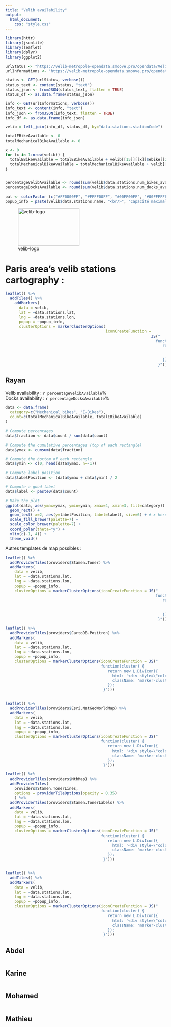 ```yaml
---
title: "Velib availability"
output: 
  html_document: 
    css: "style.css"
---
```


```r
library(httr)
library(jsonlite)
library(leaflet)
library(dplyr)
library(ggplot2)

urlStatus <- "https://velib-metropole-opendata.smoove.pro/opendata/Velib_Metropole/station_status.json"
urlInformations <- "https://velib-metropole-opendata.smoove.pro/opendata/Velib_Metropole/station_information.json"

status <- GET(urlStatus, verbose())
status_text <- content(status, "text")
status_json <- fromJSON(status_text, flatten = TRUE)
status_df <- as.data.frame(status_json)

info <- GET(urlInformations, verbose())
info_text <- content(info, "text")
info_json <- fromJSON(info_text, flatten = TRUE)
info_df <- as.data.frame(info_json)

velib = left_join(info_df, status_df, by="data.stations.stationCode")

totalEBikeAvailable <- 0
totalMechanicalBikeAvailable <- 0

x <- 0
for (x in 1:nrow(velib)) {
  totalEBikeAvailable = totalEBikeAvailable + velib[[15]][[x]]$ebike[[2]]
  totalMechanicalBikeAvailable = totalMechanicalBikeAvailable + velib[[15]][[x]]$mechanical[[1]]
}


percentageVelibAvailable <- round(sum(velib$data.stations.num_bikes_available) / sum(velib$data.stations.capacity) * 100, digits = 2)
percentageDocksAvailable <- round(sum(velib$data.stations.num_docks_available) / sum(velib$data.stations.capacity) * 100, digits = 2)

pal <- colorFactor (c("#FF0000FF", "#FFFF00FF", "#00FF00FF", "#00FFFFFF", "#0000FFFF", "#FF00FFFF"), domain = velib$data.stations.capacity)
popup_info = paste(velib$data.stations.name, "<br/>", "Capacité maximale de la station : ", velib$data.stations.capacity, "<br/>", "Vélos disponibles actuellement : ", velib$data.stations.num_bikes_available) 
```

![velib-logo](Velib-Metropole-Logo.png){#id .img width=193px height=118.8px}
<h1> Paris area's velib stations cartography : </h1>


```r
leaflet() %>%
  addTiles() %>%
    addMarkers(
      data = velib, 
      lat = ~data.stations.lat, 
      lng = ~data.stations.lon, 
      popup = ~popup_info, 
      clusterOptions = markerClusterOptions(
                                            iconCreateFunction =
                                                                JS("
                                                                  function(cluster) {
                                                                     return new L.DivIcon({
                                                                       html: '<div style=\"color:white; background-color:rgba(0,147,255,1)\"><span>' + cluster.getChildCount() + '</div><span>',
                                                                       className: 'marker-cluster'
                                                                     }); 
                                                                   }")))

```


<h2> Rayan </h2>

<div>
  Velib availability : `r percentageVelibAvailable`%   
  Docks availability : `r percentageDocksAvailable`%
</div>

```r
data <- data.frame(
  category=c("Mechanical bikes", "E-Bikes"),
  count=c(totalMechanicalBikeAvailable, totalEBikeAvailable)
)
 
# Compute percentages
data$fraction <- data$count / sum(data$count)

# Compute the cumulative percentages (top of each rectangle)
data$ymax <- cumsum(data$fraction)

# Compute the bottom of each rectangle
data$ymin <- c(0, head(data$ymax, n=-1))

# Compute label position
data$labelPosition <- (data$ymax + data$ymin) / 2

# Compute a good label
data$label <- paste0(data$count)

# Make the plot
ggplot(data, aes(ymax=ymax, ymin=ymin, xmax=4, xmin=3, fill=category)) +
  geom_rect() +
  geom_text( x=2, aes(y=labelPosition, label=label), size=6) + # x here controls label position (inner / outer)
  scale_fill_brewer(palette=7) +
  scale_color_brewer(palette=7) +
  coord_polar(theta="y") +
  xlim(c(-1, 4)) +
  theme_void()
```


Autres templates de map possibles :
```r
leaflet() %>%
  addProviderTiles(providers$Stamen.Toner) %>% 
  addMarkers(
    data = velib, 
    lat = ~data.stations.lat, 
    lng = ~data.stations.lon, 
    popup = ~popup_info, 
    clusterOptions = markerClusterOptions(iconCreateFunction = JS("
                                                                  function(cluster) {
                                                                     return new L.DivIcon({
                                                                       html: '<div style=\"color:white; background-color:rgba(0,147,255,1)\"><span>' + cluster.getChildCount() + '</div><span>',
                                                                       className: 'marker-cluster'
                                                                     }); 
                                                                   }")))

leaflet() %>% 
  addProviderTiles(providers$CartoDB.Positron) %>% 
  addMarkers(
    data = velib, 
    lat = ~data.stations.lat, 
    lng = ~data.stations.lon, 
    popup = ~popup_info, 
    clusterOptions = markerClusterOptions(iconCreateFunction = JS("
                                          function(cluster) {
                                             return new L.DivIcon({
                                               html: '<div style=\"color:white; background-color:rgba(0,147,255,1)\"><span>' + cluster.getChildCount() + '</div><span>',
                                               className: 'marker-cluster'
                                             }); 
                                           }")))


leaflet() %>% 
  addProviderTiles(providers$Esri.NatGeoWorldMap) %>% 
  addMarkers(
    data = velib, 
    lat = ~data.stations.lat, 
    lng = ~data.stations.lon, 
    popup = ~popup_info, 
    clusterOptions = markerClusterOptions(iconCreateFunction = JS("
                                          function(cluster) {
                                             return new L.DivIcon({
                                               html: '<div style=\"color:white; background-color:rgba(0,147,255,1)\"><span>' + cluster.getChildCount() + '</div><span>',
                                               className: 'marker-cluster'
                                             }); 
                                           }")))

leaflet() %>% 
  addProviderTiles(providers$MtbMap) %>%
  addProviderTiles(
    providers$Stamen.TonerLines,
    options = providerTileOptions(opacity = 0.35)
    ) %>%
  addProviderTiles(providers$Stamen.TonerLabels) %>% 
  addMarkers(
    data = velib, 
    lat = ~data.stations.lat, 
    lng = ~data.stations.lon, 
    popup = ~popup_info, 
    clusterOptions = markerClusterOptions(iconCreateFunction = JS("
                                          function(cluster) {
                                             return new L.DivIcon({
                                               html: '<div style=\"color:white; background-color:rgba(0,147,255,1)\"><span>' + cluster.getChildCount() + '</div><span>',
                                               className: 'marker-cluster'
                                             }); 
                                           }")))


leaflet() %>% 
  addTiles() %>% 
  addMarkers(
    data = velib, 
    lat = ~data.stations.lat, 
    lng = ~data.stations.lon, 
    popup = ~popup_info, 
    clusterOptions = markerClusterOptions(iconCreateFunction = JS("
                                          function(cluster) {
                                             return new L.DivIcon({
                                               html: '<div style=\"color:white; background-color:rgba(0,147,255,1)\"><span>' + cluster.getChildCount() + '</div><span>',
                                               className: 'marker-cluster'
                                             }); 
                                           }")))


```


<h2> Abdel </h2>
```r


```


<h2> Karine </h2>
```r

```

<h2> Mohamed </h2>
```r

```


<h2> Mathieu </h2>
```r

```

